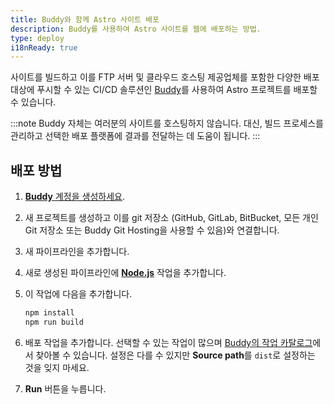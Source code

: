 ```yaml
---
title: Buddy와 함께 Astro 사이트 배포
description: Buddy를 사용하여 Astro 사이트를 웹에 배포하는 방법.
type: deploy
i18nReady: true
---
```


사이트를 빌드하고 이를 FTP 서버 및 클라우드 호스팅 제공업체를 포함한 다양한 배포 대상에 푸시할 수 있는 CI/CD 솔루션인 [Buddy](https://buddy.works/)를 사용하여 Astro 프로젝트를 배포할 수 있습니다.

:::note
Buddy 자체는 여러분의 사이트를 호스팅하지 않습니다. 대신, 빌드 프로세스를 관리하고 선택한 배포 플랫폼에 결과를 전달하는 데 도움이 됩니다.
:::

## 배포 방법

1. [**Buddy** 계정을 생성하세요](https://buddy.works/sign-up).
2. 새 프로젝트를 생성하고 이를 git 저장소 (GitHub, GitLab, BitBucket, 모든 개인 Git 저장소 또는 Buddy Git Hosting을 사용할 수 있음)와 연결합니다.
3. 새 파이프라인을 추가합니다.
4. 새로 생성된 파이프라인에 **[Node.js](https://buddy.works/actions/node-js)** 작업을 추가합니다.
5. 이 작업에 다음을 추가합니다.

   ```bash
   npm install
   npm run build
   ```

6. 배포 작업을 추가합니다. 선택할 수 있는 작업이 많으며 [Buddy의 작업 카탈로그](https://buddy.works/actions)에서 찾아볼 수 있습니다. 설정은 다를 수 있지만 **Source path**를 `dist`로 설정하는 것을 잊지 마세요.
7. **Run** 버튼을 누릅니다.
